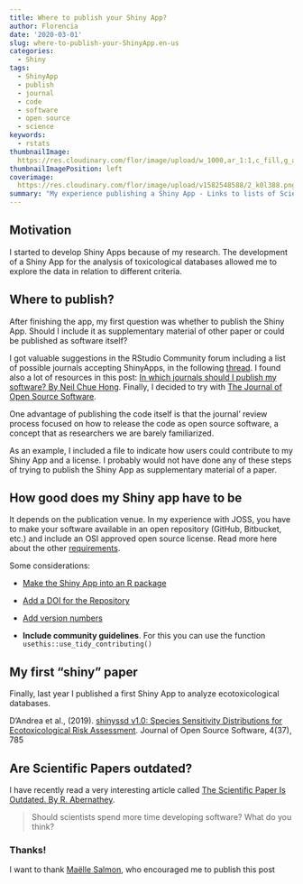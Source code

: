 ```yaml
---
title: Where to publish your Shiny App?
author: Florencia
date: '2020-03-01'
slug: where-to-publish-your-ShinyApp.en-us
categories:
  - Shiny
tags:
  - ShinyApp
  - publish
  - journal
  - code
  - software
  - open source
  - science
keywords:
  - rstats
thumbnailImage: 
  https://res.cloudinary.com/flor/image/upload/w_1000,ar_1:1,c_fill,g_auto,e_art:hokusai/v1582548588/2_k0l388.png
thumbnailImagePosition: left
coverimage:
  https://res.cloudinary.com/flor/image/upload/v1582548588/2_k0l388.png
summary: "My experience publishing a Shiny App - Links to lists of Scientific Journals accepting Shiny Apps"
---
```


## Motivation
I started to develop Shiny Apps because of my research. The development of a Shiny App for the analysis of toxicological databases allowed me to explore the data in relation to different criteria.

## Where to publish?

After finishing the app, my first question was whether to publish the Shiny App. Should I include it as supplementary material of other paper or could be published as software itself?

I got valuable suggestions in the RStudio Community forum including a list of possible journals accepting ShinyApps, in the following [thread](https://community.rstudio.com/t/can-i-publish-a-shiny-app-in-a-scientific-journal-how-where/6306). I found also a lot of resources in this post: [In which journals should I publish my software? By Neil Chue Hong](https://www.software.ac.uk/which-journals-should-i-publish-my-software). Finally, I decided to try with [The Journal of Open Source Software](https://joss.theoj.org/). 

One advantage of publishing the code itself is that the journal' review process focused on how to release the code as open source software, a concept that as researchers we are barely familiarized. 

As an example, I included a file to indicate how users could contribute to my Shiny App and a license. I probably would not have done any of these steps of trying to publish the Shiny App as supplementary material of a paper.

## How good does my Shiny app have to be

It depends on the publication venue. In my experience with JOSS, you have to make your software available in an open repository (GitHub, Bitbucket, etc.) and include an OSI approved open source license. Read more here about the other [requirements](https://joss.readthedocs.io/en/latest/submitting.html#submission-requirements).

Some considerations:

* [Make the Shiny App into an R package](https://support.rstudio.com/hc/en-us/articles/200486488-Developing-Packages-with-RStudio) 

* [Add a DOI for the Repository](https://guides.github.com/activities/citable-code/ )

* [Add version numbers](http://r-pkgs.had.co.nz/release.html)

* **Include community guidelines**. For this you can use the function `usethis::use_tidy_contributing()` 

## My first "shiny" paper

Finally, last year I published a first Shiny App to analyze ecotoxicological databases.

D’Andrea et al., (2019). [shinyssd v1.0: Species Sensitivity Distributions for Ecotoxicological Risk Assessment](https://joss.theoj.org/papers/10.21105/joss.00785). Journal of Open Source Software,
4(37), 785

## Are Scientific Papers outdated? 

I have recently read a very interesting article called [The Scientific Paper Is Outdated. By R. Abernathey](https://www.chronicle.com/article/The-Scientific-Paper-Is/248045). 

> Should scientists spend more time developing software? What do you think?

### Thanks!
I want to thank [Maëlle Salmon](https://masalmon.eu/), who encouraged me to publish this post